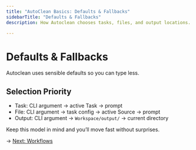 ```yaml
---
title: "AutoClean Basics: Defaults & Fallbacks"
sidebarTitle: "Defaults & Fallbacks"
description: How Autoclean chooses tasks, files, and output locations.

---
```


# Defaults & Fallbacks

Autoclean uses sensible defaults so you can type less.

## Selection Priority

- Task: CLI argument → active Task → prompt
- File: CLI argument → task config → active Source → prompt
- Output: CLI argument → `Workspace/output/` → current directory

Keep this model in mind and you’ll move fast without surprises.

→ [Next: Workflows](/essentials/autoclean-basics/workflows)


